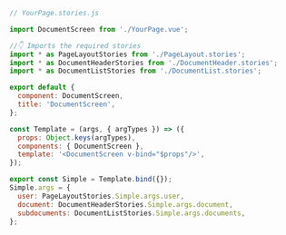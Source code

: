 ```js
// YourPage.stories.js

import DocumentScreen from './YourPage.vue';

//👇 Imports the required stories
import * as PageLayoutStories from './PageLayout.stories';
import * as DocumentHeaderStories from './DocumentHeader.stories';
import * as DocumentListStories from './DocumentList.stories';

export default {
  component: DocumentScreen,
  title: 'DocumentScreen',
};

const Template = (args, { argTypes }) => ({
  props: Object.keys(argTypes),
  components: { DocumentScreen },
  template: '<DocumentScreen v-bind="$props"/>',
});

export const Simple = Template.bind({});
Simple.args = {
  user: PageLayoutStories.Simple.args.user,
  document: DocumentHeaderStories.Simple.args.document,
  subdocuments: DocumentListStories.Simple.args.documents,
};
```